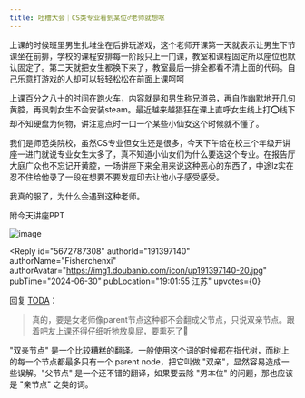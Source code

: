 ```yaml
---
title: 吐槽大会｜CS类专业看到某位♂老师就想呕
---
```



<Forum groupName="真的需要这份文凭吗？" groupUrl="https://www.douban.com/group/fucking_diploma/" archivedAt="2025-05-16T14:18:23.743Z">
  <Post
    id="307910042"
    title="吐槽大会｜CS类专业看到某位♂老师就想呕"
    url="https://www.douban.com/group/topic/307910042/?_spm_id=MjE2MTUwMDEz"
    pubTime="2024-10-08"
    highlightUserId="191397140"
  >
上课的时候班里男生扎堆坐在后排玩游戏，这个老师开课第一天就表示让男生下节课坐在前排，学校的课程安排每一阶段只上一门课，教室和课程固定所以座位也默认固定了。第二天就把女生都换下来了，教室最后一排全都看不清上面的代码。自己乐意打游戏的人却可以轻轻松松在前面上课呵呵

上课百分之八十的时间在跑火车，内容就是和男生称兄道弟，再自作幽默地开几句黄腔，再讽刺女生不会安装steam。最近越来越猖狂在课上直呼女生线上打⭕线下却不知硬盘为何物，讲注意点时一口一个某些小仙女这个时候就不懂了。

我们是师范类院校，虽然CS专业但女生还是很多，今天下午给在校三个年级开讲座一进门就说专业女生太多了，真不知道小仙女们为什么要选这个专业。在报告厅大庭广众也不忘记开黄腔，一场讲座下来全用来说这种恶心的东西了，中途lz实在忍不住给他录了一段在想要不要发痘印去让他小子感受感受。

我真的服了，为什么会遇到这种老师。

附今天讲座PPT

![image](https://img2.doubanio.com/view/group_topic/l/public/p654514451.webp)

<Reply
  id="5672787308"
  authorId="191397140"
  authorName="Fisherchenxi"
  authorAvatar="https://img1.doubanio.com/icon/up191397140-20.jpg"
  pubTime="2024-06-30"
  pubLocation="19:01:55 江苏"
  upvotes={0}
>
回复 [TODA](https://www.douban.com/people/223848812/)：
> 真的，要是女老师像parent节点这种都不会翻成父节点，只说双亲节点。跟着吧友上课还得仔细听牠放臭屁，要熏死了🤮

"双亲节点"
是一个比较糟糕的翻译。一般使用这个词的时候都在指代树，而树上的每一个节点都最多只有一个
parent node，把它叫做 "双亲"，显然容易造成一些误解。"父节点"
是一个还不错的翻译，如果要去除 "男本位" 的问题，那也应该是 "亲节点"
之类的词。
</Reply>
  </Post>
</Forum>
